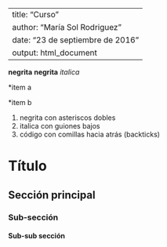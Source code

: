 


---
title: "Curso"
author: "María Sol Rodriguez"
date: "23 de septiembre de 2016"
output: html_document
---

**negrita**
__negrita__
*italica*


*item a

*item b

1. negrita con asteriscos dobles
1. italica con guiones bajos
1. código con comillas hacia atrás (backticks)

# Título
## Sección principal
### Sub-sección
#### Sub-sub sección
